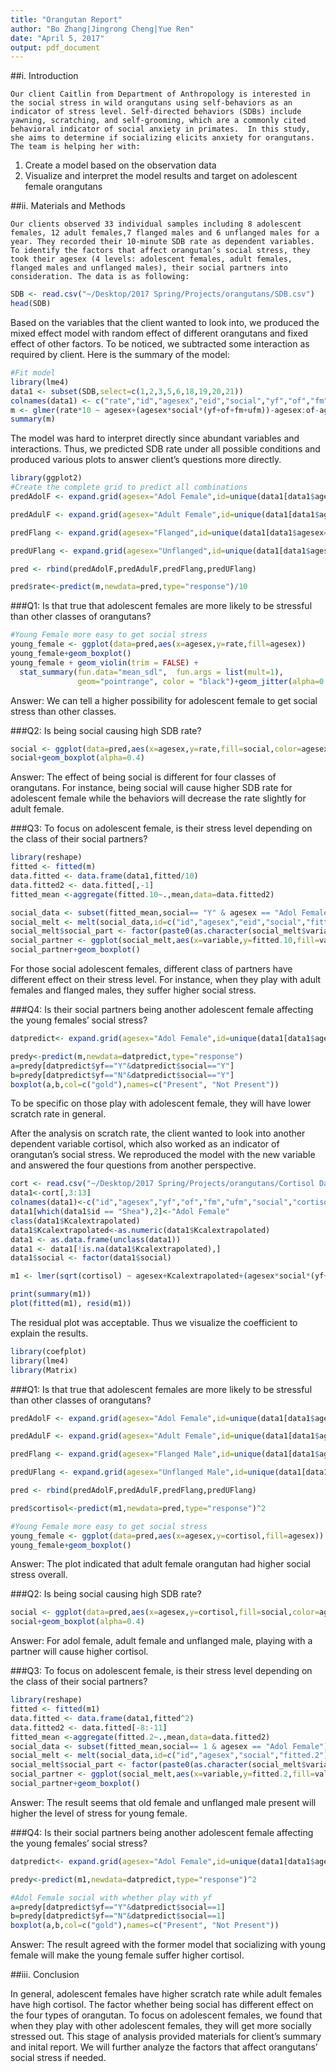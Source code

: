 ```yaml
---
title: "Orangutan Report"
author: "Bo Zhang|Jingrong Cheng|Yue Ren"
date: "April 5, 2017"
output: pdf_document
---
```


##i.	Introduction

	Our client Caitlin from Department of Anthropology is interested in the social stress in wild orangutans using self-behaviors as an indicator of stress level. Self-directed behaviors (SDBs) include yawning, scratching, and self-grooming, which are a commonly cited behavioral indicator of social anxiety in primates.  In this study, she aims to determine if socializing elicits anxiety for orangutans.  	The team is helping her with:
1.	Create a model based on the observation data
2.	Visualize and interpret the model results and target on adolescent female orangutans 

##ii.	Materials and Methods

	Our clients observed 33 individual samples including 8 adolescent females, 12 adult females,7 flanged males and 6 unflanged males for a year. They recorded their 10-minute SDB rate as dependent variables. To identify the factors that affect orangutan’s social stress, they took their agesex (4 levels: adolescent females, adult females, flanged males and unflanged males), their social partners into consideration. The data is as following:

```r
SDB <- read.csv("~/Desktop/2017 Spring/Projects/orangutans/SDB.csv")
head(SDB)
```
  Based on the variables that the client wanted to look into, we produced the mixed effect model with random effect of different orangutans and fixed effect of other factors. To be noticed, we subtracted some interaction as required by client. Here is the summary of the model:
```r
#Fit model
library(lme4)
data1 <- subset(SDB,select=c(1,2,3,5,6,18,19,20,21))
colnames(data1) <- c("rate","id","agesex","eid","social","yf","of","fm","ufm")
m <- glmer(rate*10 ~ agesex+(agesex*social*(yf+of+fm+ufm))-agesex:of-agesex:social-agesex:yf-agesex:fm-agesex:ufm-yf-of-fm-ufm+(1|id),data = data1,family="poisson")
summary(m)
```
  The model was hard to interpret directly since abundant variables and interactions. Thus, we predicted SDB rate under all possible conditions and produced various plots to answer client’s questions more directly.
  
```r
library(ggplot2)
#Create the complete grid to predict all combinations
predAdolF <- expand.grid(agesex="Adol Female",id=unique(data1[data1$agesex=="Adol Female",]$id), social=c("N", "Y"),yf=c("N", "Y"), of=c("N", "Y"),fm=c("N", "Y"),ufm=c("N","Y"))

predAdulF <- expand.grid(agesex="Adult Female",id=unique(data1[data1$agesex=="Adult Female",]$id), social=c("N", "Y"),yf=c("N", "Y"), of=c("N", "Y"),fm=c("N", "Y"),ufm=c("N","Y"))

predFlang <- expand.grid(agesex="Flanged",id=unique(data1[data1$agesex=="Flanged",]$id), social=c("N", "Y"),yf=c("N", "Y"), of=c("N", "Y"),fm=c("N", "Y"),ufm=c("N","Y"))

predUFlang <- expand.grid(agesex="Unflanged",id=unique(data1[data1$agesex=="Unflanged",]$id), social=c("N", "Y"),yf=c("N", "Y"), of=c("N", "Y"),fm=c("N", "Y"),ufm=c("N","Y"))

pred <- rbind(predAdolF,predAdulF,predFlang,predUFlang)

pred$rate<-predict(m,newdata=pred,type="response")/10
```
###Q1: Is that true that adolescent females are more likely to be stressful than other classes of orangutans? 
```r
#Young Female more easy to get social stress
young_female <- ggplot(data=pred,aes(x=agesex,y=rate,fill=agesex))
young_female+geom_boxplot()
young_female + geom_violin(trim = FALSE) + 
  stat_summary(fun.data="mean_sdl",  fun.args = list(mult=1), 
               geom="pointrange", color = "black")+geom_jitter(alpha=0.05)

```
Answer: We can tell a higher possibility for adolescent female to get social stress than other classes.

###Q2: Is being social causing high SDB rate?
```r
social <- ggplot(data=pred,aes(x=agesex,y=rate,fill=social,color=agesex))
social+geom_boxplot(alpha=0.4)
```
Answer: The effect of being social is different for four classes of orangutans. For instance, being social will cause higher SDB rate for adolescent female while the behaviors will decrease the rate slightly for adult female.

###Q3: To focus on adolescent female, is their stress level depending on the class of their social partners?
```r
library(reshape)
fitted <- fitted(m)
data.fitted <- data.frame(data1,fitted/10)
data.fitted2 <- data.fitted[,-1]
fitted_mean <-aggregate(fitted.10~.,mean,data=data.fitted2)

social_data <- subset(fitted_mean,social== "Y" & agesex == "Adol Female")
social_melt <- melt(social_data,id=c("id","agesex","eid","social","fitted.10"))
social_melt$social_part <- factor(paste0(as.character(social_melt$variable),as.character(social_melt$value)))
social_partner <- ggplot(social_melt,aes(x=variable,y=fitted.10,fill=value))
social_partner+geom_boxplot()


```
For those social adolescent females, different class of partners have different effect on their stress level. For instance, when they play with adult females and flanged males, they suffer higher social stress.

###Q4: Is their social partners being another adolescent female affecting the young females’ social stress?
```r
datpredict<- expand.grid(agesex="Adol Female",id=unique(data1[data1$agesex=="Adol Female",]$id), social=c("N", "Y"),yf=c("N", "Y"), of=c("N", "Y"),fm=c("N", "Y"),ufm=c("N","Y"))

predy<-predict(m,newdata=datpredict,type="response")
a=predy[datpredict$yf=="Y"&datpredict$social=="Y"]
b=predy[datpredict$yf=="N"&datpredict$social=="Y"]
boxplot(a,b,col=c("gold"),names=c("Present", "Not Present"))
```
To be specific on those play with adolescent female, they will have lower scratch rate in general.

After the analysis on scratch rate, the client wanted to look into another dependent variable cortisol, which also worked as an indicator of orangutan's social stress. We reproduced the model with the new variable and answered the four questions from another perspective.
```r
cort <- read.csv("~/Desktop/2017 Spring/Projects/orangutans/Cortisol Data 3.27.csv")
data1<-cort[,3:13]
colnames(data1)<-c("id","agesex","yf","of","fm","ufm","social","cortisol","cortisolln","cortisollog", "Kcalextrapolated")
data1[which(data1$id == "Shea"),2]<-"Adol Female"
class(data1$Kcalextrapolated)
data1$Kcalextrapolated<-as.numeric(data1$Kcalextrapolated)
data1 <- as.data.frame(unclass(data1))
data1 <- data1[!is.na(data1$Kcalextrapolated),]
data1$social <- factor(data1$social)

m1 <- lmer(sqrt(cortisol) ~ agesex+Kcalextrapolated+(agesex*social*(yf+of+fm+ufm))-agesex:of-agesex:social-agesex:yf-agesex:fm-agesex:ufm-yf-of-fm-ufm+(1|id),data = data1)

print(summary(m1))
plot(fitted(m1), resid(m1))
```
The residual plot was acceptable. Thus we visualize the coefficient to explain the results.
```r
library(coefplot) 
library(lme4)
library(Matrix)

```

###Q1: Is that true that adolescent females are more likely to be stressful than other classes of orangutans?
```r
predAdolF <- expand.grid(agesex="Adol Female",id=unique(data1[data1$agesex=="Adol Female",]$id), social=c("0", "1"),yf=c("N", "Y"), of=c("N", "Y"),fm=c("N", "Y"),ufm=c("N","Y"), Kcalextrapolated=3000)

predAdulF <- expand.grid(agesex="Adult Female",id=unique(data1[data1$agesex=="Adult Female",]$id), social=c("0", "1"),yf=c("N", "Y"), of=c("N", "Y"),fm=c("N", "Y"),ufm=c("N","Y"), Kcalextrapolated=3000)

predFlang <- expand.grid(agesex="Flanged Male",id=unique(data1[data1$agesex=="Flanged Male",]$id), social=c("0", "1"),yf=c("N", "Y"), of=c("N", "Y"),fm=c("N", "Y"),ufm=c("N","Y"), Kcalextrapolated=3000)

predUFlang <- expand.grid(agesex="Unflanged Male",id=unique(data1[data1$agesex=="Unflanged Male",]$id), social=c("0", "1"),yf=c("N", "Y"), of=c("N", "Y"),fm=c("N", "Y"),ufm=c("N","Y"), Kcalextrapolated=3000)

pred <- rbind(predAdolF,predAdulF,predFlang,predUFlang)

pred$cortisol<-predict(m1,newdata=pred,type="response")^2

#Young Female more easy to get social stress
young_female <- ggplot(data=pred,aes(x=agesex,y=cortisol,fill=agesex))
young_female+geom_boxplot()

```
Answer: The plot indicated that adult female orangutan had higher social stress overall.

###Q2: Is being social causing high SDB rate?
```r
social <- ggplot(data=pred,aes(x=agesex,y=cortisol,fill=social,color=agesex))
social+geom_boxplot(alpha=0.4)
```
Answer: For adol female, adult female and unflanged male, playing with a partner will cause higher cortisol. 

###Q3: To focus on adolescent female, is their stress level depending on the class of their social partners?
```r
library(reshape)
fitted <- fitted(m1)
data.fitted <- data.frame(data1,fitted^2)
data.fitted2 <- data.fitted[-8:-11]
fitted_mean <-aggregate(fitted.2~.,mean,data=data.fitted2)
social_data <- subset(fitted_mean,social== 1 & agesex == "Adol Female")
social_melt <- melt(social_data,id=c("id","agesex","social","fitted.2"))
social_melt$social_part <- factor(paste0(as.character(social_melt$variable),as.character(social_melt$value)))
social_partner <- ggplot(social_melt,aes(x=variable,y=fitted.2,fill=value))
social_partner+geom_boxplot()
```

Answer: The result seems that old female and unflanged male present will higher the level of stress for young female. 

###Q4: Is their social partners being another adolescent female affecting the young females’ social stress?
```r
datpredict<- expand.grid(agesex="Adol Female",id=unique(data1[data1$agesex=="Adol Female",]$id), social=c("0", "1"),yf=c("N", "Y"), of=c("N", "Y"),fm=c("N", "Y"),ufm=c("N","Y"), Kcalextrapolated=3000)

predy<-predict(m1,newdata=datpredict,type="response")^2

#Adol Female social with whether play with yf
a=predy[datpredict$yf=="Y"&datpredict$social==1]
b=predy[datpredict$yf=="N"&datpredict$social==1]
boxplot(a,b,col=c("gold"),names=c("Present", "Not Present"))

```

Answer: The result agreed with the former model that socializing with young female will make the young female suffer higher cortisol.

##iii. Conclusion

In general, adolescent females have higher scratch rate while adult females have high cortisol. The factor whether being social has different effect on the four types of orangutan. To focus on adolescent females, we found that when they play with other adolescent females, they will get more socially stressed out.
This stage of analysis provided materials for client's summary and inital report. We will further analyze the factors that affect orangutans' social stress if needed.

